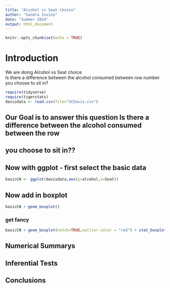 ```yaml
---
title: "Alcohol vs Seat choice"
author: "Sandra Iovino"
date: "Summer 2024"
output: html_document
---
```


```r
knitr::opts_chunk$set(echo = TRUE)
```
# Introduction  

We are doing Alcohol vs Seat choice   
Is there a difference between the alcohol consumed between row number you choose to sit in?  


```r
require(tidyverse)
require(tigerstats)
davisdata <- read.csv(file="UCDavis.csv")
```
## Our Goal is to answer this question Is there a difference between the alcohol consumed between the row
## you choose to sit in??

## Now with ggplot - first select the basic data

```r
basicCN <- ggplot(davisdata,aes(y=alcohol,x=Seat))
```
## Now add in boxplot

```r
basicCN + geom_boxplot()
```
  
  
### get fancy  

```r
basicCN + geom_boxplot(notch=TRUE,outlier.color = "red") + stat_boxplot(geom ='errorbar') + labs(title="Fancy notch boxplot \n with 2 lines")
```

## Numerical Summarys 

## Inferential Tests

## Conclusions


